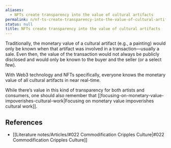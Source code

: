 ```yaml
---
aliases:
  - NFTs create transparency into the value of cultural artifacts
permalink: n/nf-ts-create-transparency-into-the-value-of-cultural-artifacts
status: null
title: NFTs create transparency into the value of cultural artifacts
---
```

Traditionally, the monetary value of a cultural artifact (e.g., a painting) would only be known when that artifact was involved in a transaction—usually a sale. Even then, the value of the transaction would not always be publicly disclosed and would only be known to the buyer and the seller (or a select few).

With Web3 technology and NFTs specifically, everyone knows the monetary value of all cultural artifacts in near real-time.

While there’s value in this kind of transparency for both artists and consumers, one should also remember that [[focusing-on-monetary-value-impoverishes-cultural-work|Focusing on monetary value impoverishes cultural work]].

## References

- [[Literature notes/Articles/#022 Commodification Cripples Culture|#022 Commodification Cripples Culture]]
